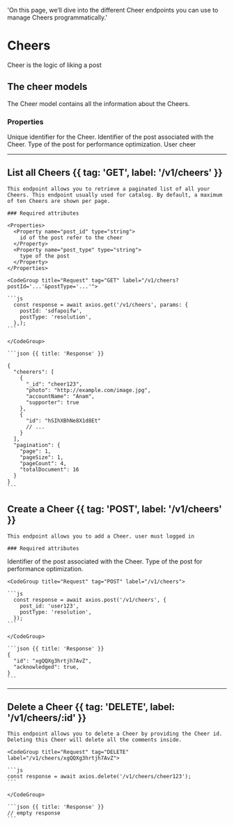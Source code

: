   'On this page, we’ll dive into the different Cheer endpoints you can use to manage Cheers programmatically.'

# Cheers

Cheer is the logic of liking a post

## The cheer models

The Cheer model contains all the information about the Cheers.

### Properties

<Properties>
  <Property name="id" type="string">
    Unique identifier for the Cheer.
  </Property>
  <Property name="post_id" type="string">
    Identifier of the post associated with the Cheer.
  </Property>
  <Property name="postType" type="string">
    Type of the post for performance optimization.
  </Property>
  <Property name="userCheerer_id" type="string">
    User cheer
  </Property>
</Properties>

---

## List all Cheers {{ tag: 'GET', label: '/v1/cheers' }}

<Row>
  <Col>

    This endpoint allows you to retrieve a paginated list of all your Cheers. This endpoint usually used for catalog. By default, a maximum of ten Cheers are shown per page.

    ### Required attributes

    <Properties>
      <Property name="post_id" type="string">
        id of the post refer to the cheer
      </Property>
      <Property name="post_type" type="string">
        type of the post
      </Property>
    </Properties>

  </Col>
  <Col sticky>

    <CodeGroup title="Request" tag="GET" label="/v1/cheers?postId='...'&postType='...'">

    ```js
      const response = await axios.get('/v1/cheers', params: {
        postId: 'sdfapoifw',
        postType: 'resolution',
      },);
    ```

    </CodeGroup>

    ```json {{ title: 'Response' }}
    
    {
      "cheerers": [
        {
          "_id": "cheer123",
          "photo": "http://example.com/image.jpg",
          "accountName": "Anam",
          "supporter": true
        },
        {
          "id": "hSIhXBhNe8X1d8Et"
          // ...
        }
      ],
      "pagination": {
        "page": 1,
        "pageSize": 1,
        "pageCount": 4,
        "totalDocument": 16
      }
    }
    ```

  </Col>
</Row>


## Create a Cheer {{ tag: 'POST', label: '/v1/cheers' }}

<Row>
  <Col>

    This endpoint allows you to add a Cheer. user must logged in

    ### Required attributes

<Properties>
  <Property name="post_id" type="string">
    Identifier of the post associated with the Cheer.
  </Property>
  <Property name="postType" type="string">
    Type of the post for performance optimization.
  </Property>
</Properties>

  </Col>
  <Col sticky>

    <CodeGroup title="Request" tag="POST" label="/v1/cheers">

    ```js
      const response = await axios.post('/v1/cheers', {
        post_id: 'user123',
        postType: 'resolution',
      });
    ```

    </CodeGroup>

    ```json {{ title: 'Response' }}
    {
      "id": "xgQQXg3hrtjh7AvZ",
      "acknowledged": true,
    }
    ```

  </Col>
</Row>

---

## Delete a Cheer {{ tag: 'DELETE', label: '/v1/cheers/:id' }}

<Row>
  <Col>

    This endpoint allows you to delete a Cheer by providing the Cheer id. Deleting this Cheer will delete all the comments inside.

  </Col>
  <Col sticky>

    <CodeGroup title="Request" tag="DELETE" label="/v1/cheers/xgQQXg3hrtjh7AvZ">

    ```js
    const response = await axios.delete('/v1/cheers/cheer123');
    ```

    </CodeGroup>

    ```json {{ title: 'Response' }}
    // empty response
    ```

  </Col>
</Row>


